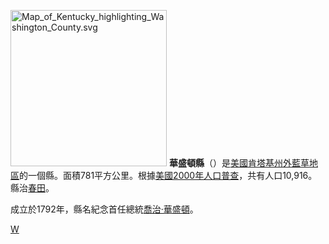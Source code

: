 {{Otheruses|華盛頓縣|subject=美國肯塔基州的一個縣|other=同名的縣}}
[[File:Map_of_Kentucky_highlighting_Washington_County.svg|250px]]
'''華盛頓縣'''（{{lang-en|Washington County}}）是[[美國|美國]][[肯塔基州|肯塔基州]][[外藍草地區|外藍草地區]]的一個縣。面積781平方公里。根據[[美國2000年人口普查|美國2000年人口普查]]，共有人口10,916。縣治[[春田_(肯塔基州)|春田]]。

成立於1792年，縣名紀念首任總統[[喬治·華盛頓|喬治·華盛頓]]。
{{Kentucky-stub}}

[[Category:肯塔基州行政区划|W]]